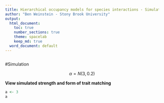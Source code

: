 ```yaml
---
title: Hierarchical occupancy models for species interactions - Simulations
author: "Ben Weinstein - Stony Brook University"
output:
  html_document:
    toc: true
    number_sections: true
    theme: spacelab
    keep_md: true
  word_document: default
---
```


```r
```

#Simulation   

$$\alpha=N(3,0.2)$$

**View simulated strength and form of trait matching **

```r
a <- 3
a
```
